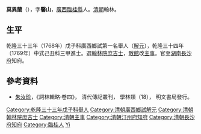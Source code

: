 '''莫異蘭'''（{{bd|？||？||Mo}}），字'''馨山'''，[[廣西|廣西]][[臨桂縣|臨桂縣]]人。[[清朝|清朝]]翰林。
==生平==
乾隆三十三年（1768年）戊子科廣西鄉試第一名舉人（[[解元|解元]]），乾隆三十四年（1769年）中式己丑科三甲進士。選[[翰林院|翰林院]][[庶吉士|庶吉士]]，[[散館|散館]]改[[主事|主事]]。官至[[湖南|湖南]][[長沙府|長沙府]]知府。

==參考資料==
*[[朱汝珍|朱汝珍]]，《詞林輯略·卷四》， 清代傳記叢刊， 學林類（18）， 明文書局發行。

{{start box}}
{{s-off}}
{{succession box|[[張嘉掞|張嘉言]]|[[遇昌|遇昌]]|[[汀州府|汀州府]][[知府|知府]]|[[乾隆|乾隆]]五十五－五十六年<br />（1790－1791年）}}
{{end box}}

{{清朝人物小作品}}
{{乾隆三十四年己丑科殿試金榜}}

[[Category:乾隆三十三年戊子科舉人|Category:乾隆三十三年戊子科舉人]]
[[Category:清朝廣西鄉試解元|Category:清朝廣西鄉試解元]]
[[Category:清朝翰林院庶吉士|Category:清朝翰林院庶吉士]]
[[Category:清朝主事|Category:清朝主事]]
[[Category:清朝汀州府知府|Category:清朝汀州府知府]]
[[Category:清朝長沙府知府|Category:清朝長沙府知府]]
[[Category:臨桂人|Category:臨桂人]]
[[Category:莫姓|Yi]]